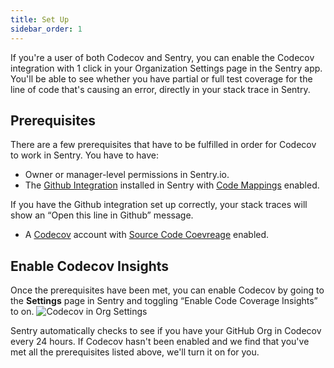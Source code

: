 ```yaml
---
title: Set Up
sidebar_order: 1
---
```



If you're a user of both Codecov and Sentry, you can enable the Codecov integration with 1 click in your Organization Settings page in the Sentry app. You'll be able to see whether you have partial or full test coverage for the line of code that's causing an error, directly in your stack trace in Sentry.

## Prerequisites

There are a few prerequisites that have to be fulfilled in order for Codecov to work in Sentry. You have to have:

- Owner or manager-level permissions in Sentry.io.
- The [Github Integration](/product/integrations/source-code-mgmt/github/) installed in Sentry with [Code Mappings](/product/integrations/source-code-mgmt/github/#stack-trace-linking) enabled.
<Note>
    If you have the Github integration set up correctly, your stack traces will show an “Open this line in Github” message.
</Note>

- A [Codecov](https://about.codecov.io/) account with [Source Code Coevreage](https://about.codecov.io/product/feature/source-code-coverage/) enabled.

## Enable Codecov Insights

Once the prerequisites have been met, you can enable Codecov by going to the **Settings** page in Sentry and toggling “Enable Code Coverage Insights” to on.
![Codecov in Org Settings](codecov-setup-in-ui.png)


<Note>
Sentry automatically checks to see if you have your GitHub Org in Codecov every 24 hours. If Codecov hasn't been enabled and we find that you've met all the prerequisites listed above, we'll turn it on for you.
</Note>
